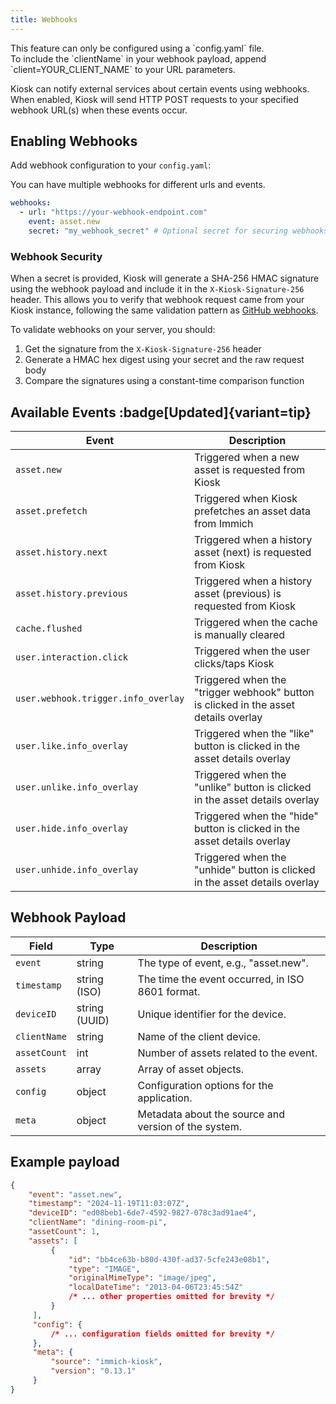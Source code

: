 ```yaml
---
title: Webhooks
---
```




<Aside type="caution">
 This feature can only be configured using a `config.yaml` file.
</Aside>

<Aside type="tip">
 To include the `clientName` in your webhook payload, append `client=YOUR_CLIENT_NAME` to your URL parameters.
</Aside>

Kiosk can notify external services about certain events using webhooks. When enabled, Kiosk will send HTTP POST requests to your specified webhook URL(s) when these events occur.

## Enabling Webhooks

Add webhook configuration to your `config.yaml`:

<Aside type="tip">
 You can have multiple webhooks for different urls and events.
</Aside>

```yaml
webhooks:
  - url: "https://your-webhook-endpoint.com"
    event: asset.new
    secret: "my_webhook_secret" # Optional secret for securing webhooks
```

### Webhook Security

When a secret is provided, Kiosk will generate a SHA-256 HMAC signature using the webhook payload and include it in the `X-Kiosk-Signature-256` header.
This allows you to verify that webhook request came from your Kiosk instance, following the same validation pattern as [GitHub webhooks](https://docs.github.com/en/webhooks/using-webhooks/validating-webhook-deliveries).

To validate webhooks on your server, you should:
1. Get the signature from the `X-Kiosk-Signature-256` header
2. Generate a HMAC hex digest using your secret and the raw request body
3. Compare the signatures using a constant-time comparison function

## Available Events :badge[Updated]{variant=tip}

| Event                              | Description                                                                         |
|------------------------------------|-------------------------------------------------------------------------------------|
|`asset.new`                         | Triggered when a new asset is requested from Kiosk                                  |
|`asset.prefetch`                    | Triggered when Kiosk prefetches an asset data from Immich                           |
|`asset.history.next`                | Triggered when a history asset (next) is requested from Kiosk                       |
|`asset.history.previous`            | Triggered when a history asset (previous) is requested from Kiosk                   |
|`cache.flushed`                     | Triggered when the cache is manually cleared                                        |
|`user.interaction.click`            | Triggered when the user clicks/taps Kiosk                                           |
|`user.webhook.trigger.info_overlay` | Triggered when the "trigger webhook" button is clicked in the asset details overlay |
|`user.like.info_overlay`            | Triggered when the "like" button is clicked in the asset details overlay            |
|`user.unlike.info_overlay`          | Triggered when the "unlike" button is clicked in the asset details overlay          |
|`user.hide.info_overlay`            | Triggered when the "hide" button is clicked in the asset details overlay            |
|`user.unhide.info_overlay`          | Triggered when the "unhide" button is clicked in the asset details overlay          |


## Webhook Payload

| Field        | Type          | Description                                          |
|--------------|---------------|------------------------------------------------------|
| `event`      | string        | The type of event, e.g., "asset.new".                |
| `timestamp`  | string (ISO)  | The time the event occurred, in ISO 8601 format.     |
| `deviceID`   | string (UUID) | Unique identifier for the device.                    |
| `clientName` | string        | Name of the client device.                           |
| `assetCount` | int           | Number of assets related to the event.               |
| `assets`     | array         | Array of asset objects.                              |
| `config`     | object        | Configuration options for the application.           |
| `meta`       | object        | Metadata about the source and version of the system. |

## Example payload

```json
{
    "event": "asset.new",
    "timestamp": "2024-11-19T11:03:07Z",
    "deviceID": "ed08beb1-6de7-4592-9827-078c3ad91ae4",
    "clientName": "dining-room-pi",
    "assetCount": 1,
    "assets": [
         {
             "id": "bb4ce63b-b80d-430f-ad37-5cfe243e08b1",
             "type": "IMAGE",
             "originalMimeType": "image/jpeg",
             "localDateTime": "2013-04-06T23:45:54Z"
             /* ... other properties omitted for brevity */
         }
     ],
     "config": {
         /* ... configuration fields omitted for brevity */
     },
     "meta": {
         "source": "immich-kiosk",
         "version": "0.13.1"
     }
}
```
